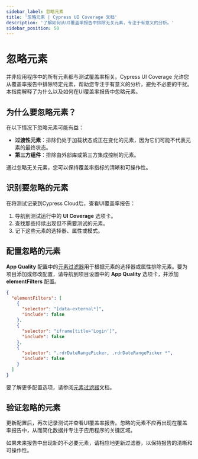 ```yaml
---
sidebar_label: 忽略元素
title: '忽略元素 | Cypress UI Coverage 文档'
description: '了解如何从UI覆盖率报告中排除无关元素，专注于有意义的分析。'
sidebar_position: 50
---
```


<ProductHeading product="ui-coverage" />

# 忽略元素

并非应用程序中的所有元素都与测试覆盖率相关。Cypress UI Coverage 允许您从覆盖率报告中排除特定元素，帮助您专注于有意义的分析，避免不必要的干扰。本指南解释了为什么以及如何在UI覆盖率报告中忽略元素。

## 为什么要忽略元素？

在以下情况下忽略元素可能有益：

- **过渡性元素**：排除仍处于加载状态或正在变化的元素，因为它们可能不代表元素的最终状态。
- **第三方组件**：排除由外部库或第三方集成控制的元素。

通过忽略无关元素，您可以保持覆盖率指标的清晰和可操作性。

## 识别要忽略的元素

在将测试记录到Cypress Cloud后，查看UI覆盖率报告：

1. 导航到测试运行中的 **UI Coverage** 选项卡。
1. 查找那些持续出现但不需要测试的元素。
1. 记下这些元素的选择器、属性或模式。

## 配置忽略的元素

**App Quality** 配置中的[元素过滤器](/ui-coverage/configuration/elementfilters)用于根据元素的选择器或属性排除元素。要为项目添加或修改配置，请导航到项目设置中的 **App Quality** 选项卡，并添加 **elementFilters** 配置。

```json
{
  "elementFilters": [
    {
      "selector": "[data-external*]",
      "include": false
    },
    {
      "selector": "iframe[title='Login']",
      "include": false
    },
    {
      "selector": ".rdrDateRangePicker, .rdrDateRangePicker *",
      "include": false
    }
  ]
}
```

要了解更多配置选项，请参阅[元素过滤器](/ui-coverage/configuration/elementfilters)文档。

## 验证忽略的元素

更新配置后，再次记录测试并查看UI覆盖率报告。忽略的元素不应再出现在覆盖率报告中，从而简化数据并专注于应用程序的关键区域。

如果未来报告中出现新的不必要元素，请相应地更新过滤器，以保持报告的清晰和可操作性。